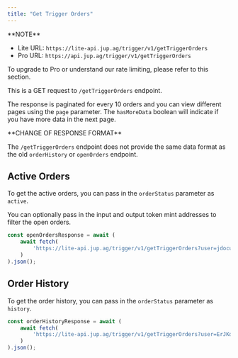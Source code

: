 ```yaml
---
title: "Get Trigger Orders"
---
```


<Info>
  **NOTE**

  * Lite URL: `https://lite-api.jup.ag/trigger/v1/getTriggerOrders`
  * Pro URL: `https://api.jup.ag/trigger/v1/getTriggerOrders`

  To upgrade to Pro or understand our rate limiting, please refer to this section.

  <CardGroup>
    <Card title="API Key Setup" href="/api-setup" icon="key" horizontal/>
    <Card title="API Rate Limit" href="/api-rate-limit" icon="gauge" horizontal/>
  </CardGroup>
</Info>

This is a GET request to `/getTriggerOrders` endpoint.

The response is paginated for every 10 orders and you can view different pages using the `page` parameter. The `hasMoreData` boolean will indicate if you have more data in the next page.

<Warning>
  **CHANGE OF RESPONSE FORMAT**

  The `/getTriggerOrders` endpoint does not provide the same data format as the old `orderHistory` or `openOrders` endpoint.
</Warning>

## Active Orders

To get the active orders, you can pass in the `orderStatus` parameter as `active`.

<Tip>
  You can optionally pass in the input and output token mint addresses to filter the open orders.
</Tip>

```js
const openOrdersResponse = await (
    await fetch(
        'https://lite-api.jup.ag/trigger/v1/getTriggerOrders?user=jdocuPgEAjMfihABsPgKEvYtsmMzjUHeq9LX4Hvs7f3&orderStatus=active'
    )
).json();
```

## Order History

To get the order history, you can pass in the `orderStatus` parameter as `history`.

```js
const orderHistoryResponse = await (
    await fetch(
        'https://lite-api.jup.ag/trigger/v1/getTriggerOrders?user=ErJKdNoarixqGGQTHbBtvHtg2nkcCqcKtYjGbVKUxY7D&orderStatus=history'
    )
).json();
```
